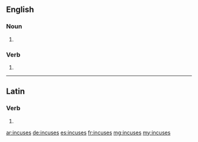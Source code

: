 ==English==

===Noun===
{{head|en|plural}}

# {{plural of|incuse|lang=en}}

===Verb===
{{head|en}}

# {{en-third-person singular of|incuse}}

----

==Latin==

===Verb===
{{la-verb-form|incūsēs}}

# {{conjugation of|incūsō||2|s|pres|act|sub|lang=la}}

[[ar:incuses]]
[[de:incuses]]
[[es:incuses]]
[[fr:incuses]]
[[mg:incuses]]
[[my:incuses]]